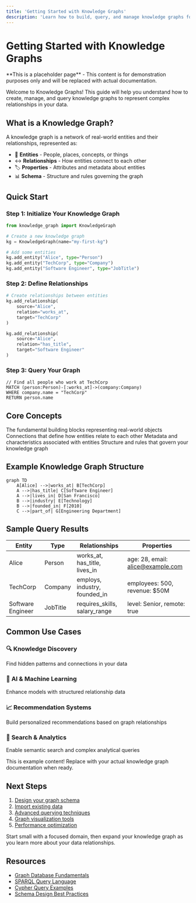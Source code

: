 ```yaml
---
title: 'Getting Started with Knowledge Graphs'
description: 'Learn how to build, query, and manage knowledge graphs for your applications'
---
```


# Getting Started with Knowledge Graphs

<Warning>
  **This is a placeholder page** - This content is for demonstration purposes only and will be replaced with actual documentation.
</Warning>

Welcome to Knowledge Graphs! This guide will help you understand how to create, manage, and query knowledge graphs to represent complex relationships in your data.

## What is a Knowledge Graph?

A knowledge graph is a network of real-world entities and their relationships, represented as:
- 🔗 **Entities** - People, places, concepts, or things
- ↔️ **Relationships** - How entities connect to each other
- 🏷️ **Properties** - Attributes and metadata about entities
- 📊 **Schema** - Structure and rules governing the graph

## Quick Start

### Step 1: Initialize Your Knowledge Graph

```python
from knowledge_graph import KnowledgeGraph

# Create a new knowledge graph
kg = KnowledgeGraph(name="my-first-kg")

# Add some entities
kg.add_entity("Alice", type="Person")
kg.add_entity("TechCorp", type="Company")
kg.add_entity("Software Engineer", type="JobTitle")
```

### Step 2: Define Relationships

```python
# Create relationships between entities
kg.add_relationship(
    source="Alice", 
    relation="works_at", 
    target="TechCorp"
)

kg.add_relationship(
    source="Alice", 
    relation="has_title", 
    target="Software Engineer"
)
```

### Step 3: Query Your Graph

```cypher
// Find all people who work at TechCorp
MATCH (person:Person)-[:works_at]->(company:Company)
WHERE company.name = "TechCorp"
RETURN person.name
```

## Core Concepts

<CardGroup cols={2}>
  <Card title="Entities & Nodes" icon="circle-dot">
    The fundamental building blocks representing real-world objects
  </Card>
  <Card title="Relationships & Edges" icon="arrow-right-arrow-left">
    Connections that define how entities relate to each other
  </Card>
  <Card title="Properties & Attributes" icon="tags">
    Metadata and characteristics associated with entities
  </Card>
  <Card title="Schema & Ontology" icon="sitemap">
    Structure and rules that govern your knowledge graph
  </Card>
</CardGroup>

## Example Knowledge Graph Structure

```mermaid
graph TD
    A[Alice] -->|works_at| B[TechCorp]
    A -->|has_title| C[Software Engineer]
    A -->|lives_in| D[San Francisco]
    B -->|industry| E[Technology]
    B -->|founded_in| F[2010]
    C -->|part_of| G[Engineering Department]
```

## Sample Query Results

| Entity | Type | Relationships | Properties |
|--------|------|---------------|------------|
| Alice | Person | works_at, has_title, lives_in | age: 28, email: alice@example.com |
| TechCorp | Company | employs, industry, founded_in | employees: 500, revenue: $50M |
| Software Engineer | JobTitle | requires_skills, salary_range | level: Senior, remote: true |

## Common Use Cases

### 🔍 **Knowledge Discovery**
Find hidden patterns and connections in your data

### 🤖 **AI & Machine Learning**
Enhance models with structured relationship data

### 📈 **Recommendation Systems**
Build personalized recommendations based on graph relationships

### 🔎 **Search & Analytics**
Enable semantic search and complex analytical queries

<Note>
  This is example content! Replace with your actual knowledge graph documentation when ready.
</Note>

## Next Steps

1. [Design your graph schema](#)
2. [Import existing data](#)
3. [Advanced querying techniques](#)
4. [Graph visualization tools](#)
5. [Performance optimization](#)

<Tip>
  Start small with a focused domain, then expand your knowledge graph as you learn more about your data relationships.
</Tip>

## Resources

- [Graph Database Fundamentals](#)
- [SPARQL Query Language](#)
- [Cypher Query Examples](#)
- [Schema Design Best Practices](#) 